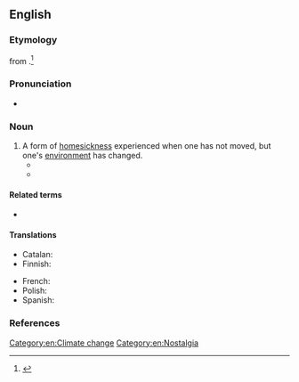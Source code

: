 ==English==

===Etymology===
{{coin|en|nat=Australian|occ=philosopher and researcher|Glenn Albrecht|in=2005|nobycat=1}} from {{af|en|lang1=la|sōlācium|t1=solace, comfort|-algia|t2=pain}}.<ref>{{cite-journal|en|work=Wired Magazine|date=2007-12-20|author=Clive Thompson|title=Clive Thompson on How the Next Victim of Climate Change Will Be Our Minds|issue=16.01|url=http://www.wired.com/techbiz/people/magazine/16-01/st_thompson/|archiveurl=https://archive.is/20130630162026/www.wired.com/techbiz/people/magazine/16-01/st_thompson/|archivedate=2013-06-30}}</ref>

===Pronunciation===
* {{IPA|en|/ˌsɒləsˈtæld͡ʒə/}}

===Noun===
{{en-noun|-}}

# A form of [[homesick]]ness experienced when one has not moved, but one's [[environment]] has changed.
#* {{quote-book|en|year=2010|author=Albert Bates|title=The Biochar Solution: Carbon Farming and Climate Change|publisher=New Society Publishers|ISBN=9781550924596|passage=
There are many people writing and talking about extinction now, and about '''solastalgia''', the psychic or existential distress caused by environmental change.  Artists, musicians, dancers, and screenwriters are wringing profound '''solastalgia''' from the recesses of our collective subconscious and spinning its trajectory out into the light where we can get a better sense of it.}}
#* {{quote-book|en|title=The Villa at the Edge of the Empire |author=Fiona Farrell |year=2015 |page=342 |ISBN=9781775537519 |passage=Part of what I feel in this city is '''solastalgia''', not so much for buildings as for the routines I established around those buildings: the walk to visit friends in the CBD, the stroll to the cinema. }}

====Related terms====
* {{l|en|nostalgia}}

====Translations====
{{trans-top|form of homesickness}}
* Catalan: {{t|ca|solastàlgia|f}}
* Finnish: {{t+|fi|solastalgia}}
{{trans-mid}}
* French: {{t+|fr|solastalgie|f}}
* Polish: {{t+|pl|solastalgia|f}}
* Spanish: {{t|es|solastalgia|f}}
{{trans-bottom}}

===References===
<references/>

[[Category:en:Climate change]]
[[Category:en:Nostalgia]]
